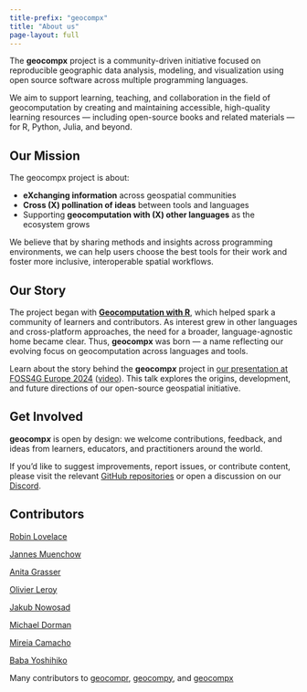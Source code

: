 ```yaml
---
title-prefix: "geocompx"
title: "About us"
page-layout: full
---
```


The **geocompx** project is a community-driven initiative focused on reproducible geographic data analysis, modeling, and visualization using open source software across multiple programming languages.

We aim to support learning, teaching, and collaboration in the field of geocomputation by creating and maintaining accessible, high-quality learning resources --- including open-source books and related materials --- for R, Python, Julia, and beyond.

## Our Mission

The geocompx project is about:

- **eXchanging information** across geospatial communities  
- **Cross (X) pollination of ideas** between tools and languages  
- Supporting **geocomputation with (X) other languages** as the ecosystem grows

We believe that by sharing methods and insights across programming environments, we can help users choose the best tools for their work and foster more inclusive, interoperable spatial workflows.

## Our Story

The project began with [**Geocomputation with R**](https://r.geocompx.org/), which helped spark a community of learners and contributors. 
As interest grew in other languages and cross-platform approaches, the need for a broader, language-agnostic home became clear.
Thus, **geocompx** was born --- a name reflecting our evolving focus on geocomputation across languages and tools.

Learn about the story behind the **geocomp*x*** project in [our presentation at FOSS4G Europe 2024](https://jakubnowosad.com/foss4ge2024/#/title-slide) ([video](https://www.youtube.com/watch?v=5cqdGqUgSNw&feature=youtu.be)).
This talk explores the origins, development, and future directions of our open-source geospatial initiative. 

## Get Involved

**geocomp*x*** is open by design: we welcome contributions, feedback, and ideas from learners, educators, and practitioners around the world.

If you'd like to suggest improvements, report issues, or contribute content, please visit the relevant [GitHub repositories](https://github.com/geocompx) or open a discussion on our [Discord](https://discord.gg/PMztXYgNxp).

## Contributors

::: {.grid}

::: {.g-col-12 .g-col-md-6}
[Robin Lovelace](https://www.robinlovelace.net/)

[Jannes Muenchow](https://github.com/jannes-m)

[Anita Grasser](https://anitagraser.com/)

[Olivier Leroy](https://www.branchtwigleaf.com/)

:::

::: {.g-col-12 .g-col-md-6}
[Jakub Nowosad](https://jakubnowosad.com/)<link href="https://fosstodon.org/@nowosad" rel="me" />

[Michael Dorman](https://geobgu.xyz/)

[Mireia Camacho](https://github.com/DataMirai)

[Baba Yoshihiko](https://github.com/babayoshihiko)
:::

:::

Many contributors to [geocompr](https://github.com/geocompx/geocompr/graphs/contributors), [geocompy](https://github.com/geocompx/geocompy/graphs/contributors), and [geocompx](https://github.com/geocompx/geocompx.org/graphs/contributors)



